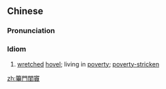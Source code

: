 {{also|筚门闺窦}}
==Chinese==
{{zh-forms|s=筚门闺窦|type=211|lit=wicker door; holed wall}}

===Pronunciation===
{{zh-pron
|m=bìménguīdòu
|c=bat1 mun4 gwai1 dau6
|cat=cy
}}

===Idiom===
{{zh-idiom}}

# [[wretched]] [[hovel]]; living in [[poverty]]; [[poverty-stricken]]

[[zh:篳門閨竇]]